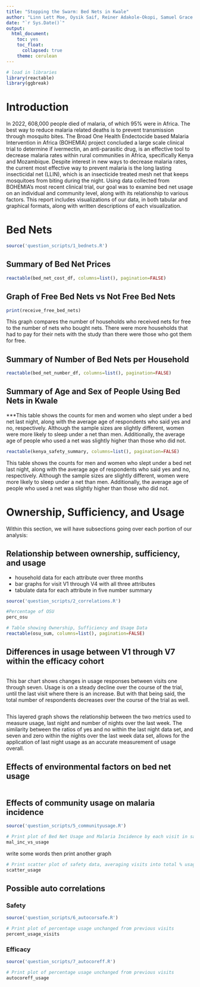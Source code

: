 ```yaml
---
title: "Stopping the Swarm: Bed Nets in Kwale"
author: "Linn Lett Moe, Oysik Saif, Reiner Adakole-Okopi, Samuel Grace Conyers & Solomon Sakakeeny-Smith"
date: "`r Sys.Date()`"
output: 
  html_document:
    toc: yes
    toc_float:
      collapsed: true
    theme: cerulean
---
```


```r
# load in libraries
library(reactable)
library(ggbreak)
```

# Introduction
In 2022, 608,000 people died of malaria, of which 95% were in Africa. The best way to reduce malaria related deaths is to prevent transmission through  mosquito bites. The Broad One Health Endectocide based Malaria Intervention in Africa (BOHEMIA) project concluded a large scale clinical trial to determine if ivermectin, an anti-parasitic drug, is an effective tool to decrease malaria rates within rural communities in Africa, specifically Kenya and Mozambique. Despite interest in new ways to decrease malaria rates, the current most effective way to prevent malaria is the long lasting insecticidal net (LLIN), which is an insecticide treated mesh net that keeps mosquitoes from biting during the night. Using data collected from BOHEMIA’s most recent clinical trial, our goal was to examine bed net usage on an individual and community level, along with its relationship to various factors. This report includes visualizations of our data, in both tabular and graphical formats, along with written descriptions of each visualization.


# Bed Nets
```r
source('question_scripts/1_bednets.R')
```

## Summary of Bed Net Prices
```r
reactable(bed_net_cost_df, columns=list(), pagination=FALSE)
```

## Graph of Free Bed Nets vs Not Free Bed Nets

```r
print(receive_free_bed_nets)
```

This graph compares the number of households who received nets for free to the number of nets who bought nets. There were more households that had to pay for their nets with the study than there were those who got them for free. 

## Summary of Number of Bed Nets per Household

```r
reactable(bed_net_number_df, columns=list(), pagination=FALSE)
```

## Summary of Age and Sex of People Using Bed Nets in Kwale
***This table shows the counts for men and women who slept under a bed net last night, along with the average age of respondents who said yes and no, respectively. Although the sample sizes are slightly different, women were more likely to sleep under a net than men. Additionally, the average age of people who used a net was slightly higher than those who did not.


```r
reactable(kenya_safety_summary, columns=list(), pagination=FALSE)
```

This table shows the counts for men and women who slept under a bed net last night, along with the average age of respondents who said yes and no, respectively. Although the sample sizes are slightly different, women were more likely to sleep under a net than men. Additionally, the average age of people who used a net was slightly higher than those who did not.

# Ownership, Sufficiency, and Usage
Within this section, we will have subsections going over each portion of our analysis:

## Relationship between ownership, sufficiency, and usage

- household data for each attribute over three months 
- bar graphs for visit V1 through V4 with all three attributes
- tabulate data for each attribute in five number summary

```r
source('question_scripts/2_correlations.R')

#Percentage of OSU
perc_osu

# Table showing Ownership, Sufficiency and Usage Data
reactable(osu_sum, columns=list(), pagination=FALSE)
```



## Differences in usage between V1 through V7 within the efficacy cohort

```r
```
This bar chart shows changes in usage responses between visits one through seven. Usage is on a steady decline over the course of the trial, until the last visit where there is an increase. But with that being said, the total number of respondents decreases over the course of the trial as well. 
```r

```

This layered graph shows the relationship between the two metrics used to measure usage, last night and number of nights over the last week. The similarity between the ratios of yes and no within the last night data set, and seven and zero within the nights over the last week data set, allows for the application of last night usage as an accurate measurement of usage overall.

## Effects of environmental factors on bed net usage

```r
```


## Effects of community usage on malaria incidence 

```r
source('question_scripts/5_communityusage.R')

# Print plot of Bed Net Usage and Malaria Incidence by each visit in safety data
mal_inc_vs_usage
```

write some words then print another graph

```r
# Print scatter plot of safety data, averaging visits into total % usage
scatter_usage
```


## Possible auto correlations
### Safety

```r
source('question_scripts/6_autocorsafe.R')

# Print plot of percentage usage unchanged from previous visits
percent_usage_visits
```

### Efficacy

```r
source('question_scripts/7_autocoreff.R')

# Print plot of percentage usage unchanged from previous visits
autocoreff_usage
```

